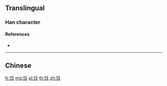 {{character info/new}}
{{also|飫}}
==Translingual==

===Han character===
{{Han char|rn=184|rad=饣|as=04|sn=7|four=|canj=NVHK|ids=⿰饣夭}}

====References====
* {{Han ref|kx=1427.311|hdz=74444.020|uh=996B|ud=39275}}

----

==Chinese==
{{zh-see|飫}}

[[fr:饫]]
[[mg:饫]]
[[pl:饫]]
[[th:饫]]
[[zh:饫]]